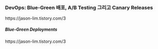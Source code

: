 ### DevOps: Blue-Green 배포, A/B Testing 그리고 Canary Releases
https://jason-lim.tistory.com/3

##### Blue-Green Deployments
https://jason-lim.tistory.com/3


